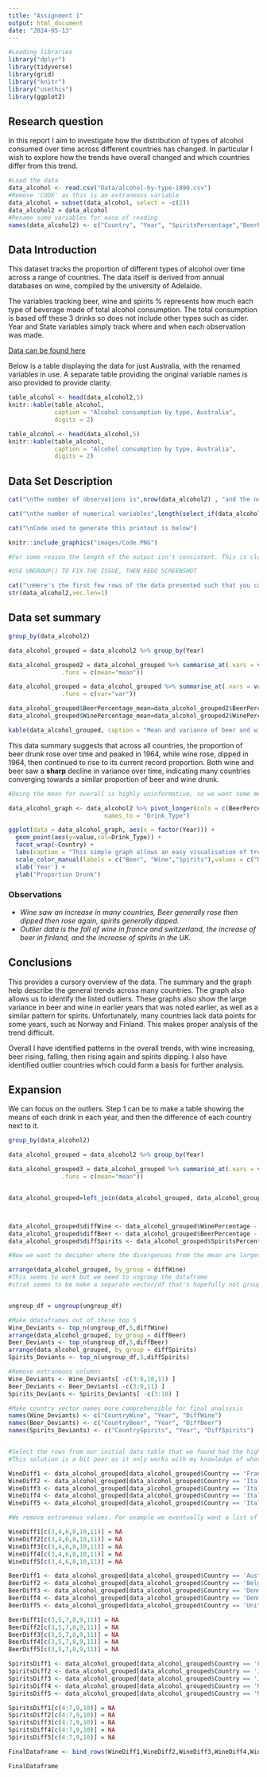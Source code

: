 ```yaml
---
title: "Assignment 1"
output: html_document
date: "2024-05-13"
---
```

```r
#Loading libraries
library("dplyr")
library(tidyverse)
library(grid)
library("knitr")
library("usethis")
library(ggplot2)
```
## Research question

In this report I aim to investigate how the distribution of types of alcohol consumed over time across different countries has changed. In particular I wish to explore how the trends have overall changed and which countries differ from this trend.
  
```r
#Load the data
data_alcohol <- read.csv("Data/alcohol-by-type-1890.csv")
#Remove 'CODE' as this is an extraneous variable
data_alcohol = subset(data_alcohol, select = -c(2))
data_alcohol2 = data_alcohol
#Rename some variables for ease of reading
names(data_alcohol2) <- c("Country", "Year", "SpiritsPercentage","BeerPercentage","WinePercentage")

```

## Data Introduction

This dataset tracks the proportion of different types of alcohol over time across a range of countries. The data itself is derived from annual databases on wine, compiled by the university of Adelaide.

The variables tracking beer, wine and spirits % represents how much each type of beverage made of total alcohol consumption. The total consumption is based off these 3 drinks so does not include other types such as cider. Year and State variables simply track where and when each observation was made. 

[Data can be found here](https://ourworldindata.org/grapher/alcohol-by-type-1890?tab=table&country=~FRA)

Below is a table displaying the data for just Australia, with the renamed variables in use. A separate table providing the original variable names is also provided to provide clarity.
```r
table_alcohol <- head(data_alcohol2,5)
knitr::kable(table_alcohol, 
             caption = "Alcohol consumption by type, Australia",
             digits = 2)

table_alcohol <- head(data_alcohol,5)
knitr::kable(table_alcohol, 
             caption = "Alcohol consumption by type, Australia",
             digits = 2)
```

## Data Set Description

```r
cat("\nThe number of observations is",nrow(data_alcohol2) , "and the number of variables is", ncol(data_alcohol2))

cat("\nthe number of numerical variables",length(select_if(data_alcohol2,is.numeric)), "and the number of categorical variables is",length(select_if(data_alcohol2,is.character)))

cat("\nCode used to generate this printout is below")

knitr::include_graphics("images/Code.PNG")

#For some reason the length of the output isn't consistent. This is close to 2 rows, if I set the length to 2 we get many more values for the int variables.

#USE UNGROUP() TO FIX THE ISSUE, THEN REDO SCREENSHOT

cat("\nHere's the first few rows of the data presented such that you can see the type of variable.")
str(data_alcohol2,vec.len=1)
```


## Data set summary

```r
group_by(data_alcohol2)

data_alcohol_grouped = data_alcohol2 %>% group_by(Year) 

data_alcohol_grouped2 = data_alcohol_grouped %>% summarise_at(.vars = vars(BeerPercentage,WinePercentage),
               .funs = c(mean="mean"))

data_alcohol_grouped = data_alcohol_grouped %>% summarise_at(.vars = vars(BeerPercentage,WinePercentage),
               .funs = c(var="var"))

data_alcohol_grouped$BeerPercentage_mean=data_alcohol_grouped2$BeerPercentage_mean
data_alcohol_grouped$WinePercentage_mean=data_alcohol_grouped2$WinePercentage_mean

kable(data_alcohol_grouped, caption = "Mean and variance of beer and wine across all countries over time.")
```

This data summary suggests that across all countries, the proportion of beer drunk rose over time and peaked in 1964, while wine rose, dipped in 1964, then continued to rise to its current record proportion. Both wine and beer saw a **sharp** decline in variance over time, indicating many countries converging towards a similar proportion of beer and wine drunk.




   
```r

#Doing the mean for overall is highly uninformative, so we want some method to display multiple countries at once - even if ugly.

data_alcohol_graph <- data_alcohol2 %>% pivot_longer(cols = c(BeerPercentage, WinePercentage,  SpiritsPercentage),
                           names_to = "Drink_Type")

ggplot(data = data_alcohol_graph, aes(x = factor(Year))) +
  geom_point(aes(y=value,col=Drink_Type)) + 
  facet_wrap(~Country) + 
  labs(caption = "This simple graph allows an easy visualisation of trends over time. One graph is provided for each country. ",color="Type Of Drink\n") +
  scale_color_manual(labels = c("Beer", "Wine","Spirits"),values = c("blue", "red","black")) +
  xlab('Year') +
  ylab("Proportion Drunk")
```

### Observations

* *Wine saw an increase in many countries, Beer generally rose then dipped then rose again, spirits generally dipped.*
* *Outlier data is the fall of wine in france and switzerland, the increase of beer in finland, and the increase of spirits in the UK.*

## Conclusions

This provides a cursory overview of the data. The summary and the graph help describe the general trends across many countries. The graph also allows us to identify the listed outliers. These graphs also show the large variance in beer and wine in earlier years that was noted earlier, as well as a similar pattern for spirits. Unfortunately, many countries lack data points for some years, such as Norway and Finland. This makes proper analysis of the trend difficult.

Overall I have identified patterns in the overall trends, with wine increasing, beer rising, falling, then rising again and spirits dipping. I also have identified outlier countries which could form a basis for further analysis.


## Expansion

We can focus on the outliers. Step 1 can be to make a table showing the means of each drink in each year, and then the difference of each country next to it.

```r
group_by(data_alcohol2)

data_alcohol_grouped = data_alcohol2 %>% group_by(Year) 

data_alcohol_grouped3 = data_alcohol_grouped %>% summarise_at(.vars = vars(BeerPercentage,WinePercentage,SpiritsPercentage),
               .funs = c(mean="mean"))


data_alcohol_grouped=left_join(data_alcohol_grouped, data_alcohol_grouped3, by = 'Year')



data_alcohol_grouped$diffWine <- data_alcohol_grouped$WinePercentage - data_alcohol_grouped$WinePercentage_mean
data_alcohol_grouped$diffBeer <- data_alcohol_grouped$BeerPercentage - data_alcohol_grouped$WinePercentage_mean
data_alcohol_grouped$diffSpirits <- data_alcohol_grouped$SpiritsPercentage - data_alcohol_grouped$WinePercentage_mean

#Now we want to decipher where the divergences from the mean are largest.

arrange(data_alcohol_grouped, by_group = diffWine)
#This seems to work but we need to ungroup the dataframe
#strat seems to be make a separate vector/df that's hopefully not grouped


ungroup_df = ungroup(ungroup_df)

#Make ddataframes out of these top 5
Wine_Deviants <- top_n(ungroup_df,5,diffWine)
arrange(data_alcohol_grouped, by_group = diffBeer)
Beer_Deviants <- top_n(ungroup_df,5,diffBeer)
arrange(data_alcohol_grouped, by_group = diffSpirits)
Spirits_Deviants <- top_n(ungroup_df,5,diffSpirits)

#Remove extraneous columns
Wine_Deviants <- Wine_Deviants[ -c(3:8,10,11) ]
Beer_Deviants <- Beer_Deviants[ -c(3:9,11) ]
Spirits_Deviants <- Spirits_Deviants[ -c(3:10) ]

#Make country vector names more comprehensible for final analsysis
names(Wine_Deviants) <- c("CountryWine", "Year", "DiffWine")
names(Beer_Deviants) <- c("CountryBeer", "Year", "DiffBeer")
names(Spirits_Deviants) <- c("CountrySpirits", "Year", "DiffSpirits")


#Select the rows from our initial data table that we found had the highest variance
#This solution is a bit poor as it only works with my knowledge of what the values for the highest variance entries already are. A more wise approach would automate this by pulling the values from the 'Spirits/Wine/Beer_Deviants" tables directly. This still works fine for my purposes however.

WineDiff1 <- data_alcohol_grouped[data_alcohol_grouped$Country == 'France' & data_alcohol_grouped$Year == 1964, ]
WineDiff2 <- data_alcohol_grouped[data_alcohol_grouped$Country == 'Italy' & data_alcohol_grouped$Year == 1890, ]
WineDiff3 <- data_alcohol_grouped[data_alcohol_grouped$Country == 'Italy' & data_alcohol_grouped$Year == 1929, ]
WineDiff4 <- data_alcohol_grouped[data_alcohol_grouped$Country == 'Italy' & data_alcohol_grouped$Year == 1964, ]
WineDiff5 <- data_alcohol_grouped[data_alcohol_grouped$Country == 'Italy' & data_alcohol_grouped$Year == 1984, ]

#We remove extraneous values. For example we eventually want a list of the 5 entries with the higest deviation from the mean in wine consumption, so we remove values relating to beer and spirits for clarity.

WineDiff1[c(3,4,6,8,10,11)] = NA
WineDiff2[c(3,4,6,8,10,11)] = NA
WineDiff3[c(3,4,6,8,10,11)] = NA
WineDiff4[c(3,4,6,8,10,11)] = NA
WineDiff5[c(3,4,6,8,10,11)] = NA

BeerDiff1 <- data_alcohol_grouped[data_alcohol_grouped$Country == 'Australia' & data_alcohol_grouped$Year == 1964, ]
BeerDiff2 <- data_alcohol_grouped[data_alcohol_grouped$Country == 'Belgium' & data_alcohol_grouped$Year == 1964, ]
BeerDiff3 <- data_alcohol_grouped[data_alcohol_grouped$Country == 'Denmark' & data_alcohol_grouped$Year == 1964, ]
BeerDiff4 <- data_alcohol_grouped[data_alcohol_grouped$Country == 'Denmark' & data_alcohol_grouped$Year == 1964, ]
BeerDiff5 <- data_alcohol_grouped[data_alcohol_grouped$Country == 'United Kingdom' & data_alcohol_grouped$Year == 1964, ]

BeerDiff1[c(3,5,7,8,9,11)] = NA
BeerDiff2[c(3,5,7,8,9,11)] = NA
BeerDiff3[c(3,5,7,8,9,11)] = NA
BeerDiff4[c(3,5,7,8,9,11)] = NA
BeerDiff5[c(3,5,7,8,9,11)] = NA

SpiritsDiff1 <- data_alcohol_grouped[data_alcohol_grouped$Country == 'Finland' & data_alcohol_grouped$Year == 1964, ]
SpiritsDiff2 <- data_alcohol_grouped[data_alcohol_grouped$Country == 'Japan' & data_alcohol_grouped$Year == 1964, ]
SpiritsDiff3 <- data_alcohol_grouped[data_alcohol_grouped$Country == 'Japan' & data_alcohol_grouped$Year == 1984, ]
SpiritsDiff4 <- data_alcohol_grouped[data_alcohol_grouped$Country == 'Netherlands' & data_alcohol_grouped$Year == 1890, ]
SpiritsDiff5 <- data_alcohol_grouped[data_alcohol_grouped$Country == 'Norway' & data_alcohol_grouped$Year == 1964, ]

SpiritsDiff1[c(4:7,9,10)] = NA
SpiritsDiff2[c(4:7,9,10)] = NA
SpiritsDiff3[c(4:7,9,10)] = NA
SpiritsDiff4[c(4:7,9,10)] = NA
SpiritsDiff5[c(4:7,9,10)] = NA

FinalDataframe <- bind_rows(WineDiff1,WineDiff2,WineDiff3,WineDiff4,WineDiff5,BeerDiff1,BeerDiff2,BeerDiff3,BeerDiff4,BeerDiff5,SpiritsDiff1,SpiritsDiff2,SpiritsDiff3,SpiritsDiff4,SpiritsDiff5)
```

```r
FinalDataframe
```
